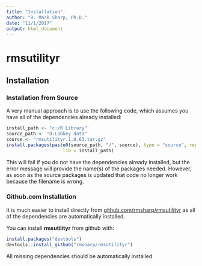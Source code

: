 ```yaml
---
title: "Installation"
author: "R. Mark Sharp, Ph.D."
date: "11/1/2017"
output: html_document
---
```


# rmsutilityr
## Installation

### Installation from Source
A very manual approach is to use the following code, which
assumes you have all of the dependencies already installed:

```r
install_path <- "c:/R Library"
source_path <- "d:Labkey data"
source <- "rmsutilityr.1.0.63.tar.gz"
install.packages(paste0(source_path, "/", source), type = "source", repos = NULL,
                     lib = install_path)
```
This will fail if you do not have the dependencies already 
installed, but the error message will provide the name(s) of the packages 
needed.
However, as soon as the source packages is updated that code no longer 
work because the filename is wrong.

### Github.com Installation

It is much easier to install directly from
[github.com/rmsharp/rmsutilityr](https://github.com/rmsharp/rmsutilityr) as all of 
the dependencies are automatically installed.

You can install **rmsutilityr** from github with:

```r
install.packages("devtools")
devtools::install_github("rmsharp/rmsutilityr")

```

All missing dependencies should be automatically installed.
